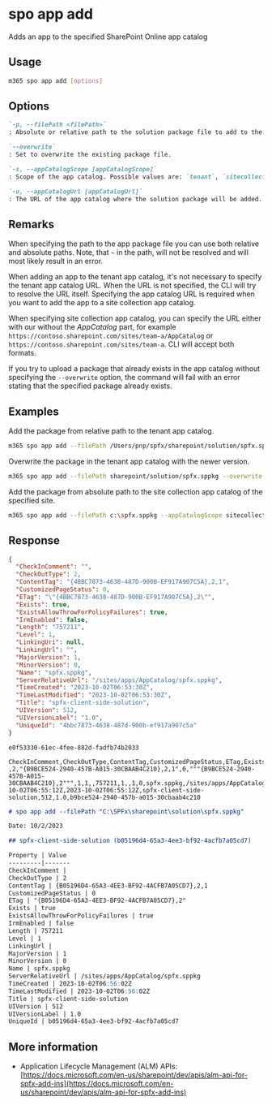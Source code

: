 
# spo app add

Adds an app to the specified SharePoint Online app catalog

## Usage

```sh
m365 spo app add [options]
```

## Options

```md definition-list
`-p, --filePath <filePath>`
: Absolute or relative path to the solution package file to add to the app catalog.

`--overwrite`
: Set to overwrite the existing package file.

`-s, --appCatalogScope [appCatalogScope]`
: Scope of the app catalog. Possible values are: `tenant`, `sitecollection`. Default `tenant`.

`-u, --appCatalogUrl [appCatalogUrl]`
: The URL of the app catalog where the solution package will be added. It must be specified when the scope is `sitecollection`.
```

<Global />

## Remarks

When specifying the path to the app package file you can use both relative and absolute paths. Note, that `~` in the path, will not be resolved and will most likely result in an error.

When adding an app to the tenant app catalog, it's not necessary to specify the tenant app catalog URL. When the URL is not specified, the CLI will try to resolve the URL itself. Specifying the app catalog URL is required when you want to add the app to a site collection app catalog.

When specifying site collection app catalog, you can specify the URL either with our without the _AppCatalog_ part, for example `https://contoso.sharepoint.com/sites/team-a/AppCatalog` or `https://contoso.sharepoint.com/sites/team-a`. CLI will accept both formats.

If you try to upload a package that already exists in the app catalog without specifying the `--overwrite` option, the command will fail with an error stating that the specified package already exists.

## Examples

Add the package from relative path to the tenant app catalog.

```sh
m365 spo app add --filePath /Users/pnp/spfx/sharepoint/solution/spfx.sppkg
```

Overwrite the package in the tenant app catalog with the newer version.

```sh
m365 spo app add --filePath sharepoint/solution/spfx.sppkg --overwrite
```

Add the package from absolute path to the site collection app catalog of the specified site.

```sh
m365 spo app add --filePath c:\spfx.sppkg --appCatalogScope sitecollection --appCatalogUrl https://contoso.sharepoint.com/sites/site1
```

## Response

<Tabs>
  <TabItem value="JSON">

  ```json
  {
    "CheckInComment": "",
    "CheckOutType": 2,
    "ContentTag": "{4BBC7873-4638-487D-900B-EF917A907C5A},2,1",
    "CustomizedPageStatus": 0,
    "ETag": "\"{4BBC7873-4638-487D-900B-EF917A907C5A},2\"",
    "Exists": true,
    "ExistsAllowThrowForPolicyFailures": true,
    "IrmEnabled": false,
    "Length": "757211",
    "Level": 1,
    "LinkingUri": null,
    "LinkingUrl": "",
    "MajorVersion": 1,
    "MinorVersion": 0,
    "Name": "spfx.sppkg",
    "ServerRelativeUrl": "/sites/apps/AppCatalog/spfx.sppkg",
    "TimeCreated": "2023-10-02T06:53:30Z",
    "TimeLastModified": "2023-10-02T06:53:30Z",
    "Title": "spfx-client-side-solution",
    "UIVersion": 512,
    "UIVersionLabel": "1.0",
    "UniqueId": "4bbc7873-4638-487d-900b-ef917a907c5a"
  }
  ```

  </TabItem>
  <TabItem value="Text">

  ```text
  e0f53330-61ec-4fee-882d-fadfb74b2033
  ```

  </TabItem>
  <TabItem value="CSV">

  ```csv
  CheckInComment,CheckOutType,ContentTag,CustomizedPageStatus,ETag,Exists,ExistsAllowThrowForPolicyFailures,IrmEnabled,Length,Level,LinkingUrl,MajorVersion,MinorVersion,Name,ServerRelativeUrl,TimeCreated,TimeLastModified,Title,UIVersion,UIVersionLabel,UniqueId
  ,2,"{B9BCE524-2940-457B-A015-30CBAAB4C210},2,1",0,"""{B9BCE524-2940-457B-A015-30CBAAB4C210},2""",1,1,,757211,1,,1,0,spfx.sppkg,/sites/apps/AppCatalog/spfx.sppkg,2023-10-02T06:55:12Z,2023-10-02T06:55:12Z,spfx-client-side-solution,512,1.0,b9bce524-2940-457b-a015-30cbaab4c210
  ```

  </TabItem>
  <TabItem value="Markdown">

  ```md
  # spo app add --filePath "C:\SPFx\sharepoint\solution\spfx.sppkg"

  Date: 10/2/2023

  ## spfx-client-side-solution (b05196d4-65a3-4ee3-bf92-4acfb7a05cd7)

  Property | Value
  ---------|-------
  CheckInComment |
  CheckOutType | 2
  ContentTag | {B05196D4-65A3-4EE3-BF92-4ACFB7A05CD7},2,1
  CustomizedPageStatus | 0
  ETag | "{B05196D4-65A3-4EE3-BF92-4ACFB7A05CD7},2"
  Exists | true
  ExistsAllowThrowForPolicyFailures | true
  IrmEnabled | false
  Length | 757211
  Level | 1
  LinkingUrl |
  MajorVersion | 1
  MinorVersion | 0
  Name | spfx.sppkg
  ServerRelativeUrl | /sites/apps/AppCatalog/spfx.sppkg
  TimeCreated | 2023-10-02T06:56:02Z
  TimeLastModified | 2023-10-02T06:56:02Z
  Title | spfx-client-side-solution
  UIVersion | 512
  UIVersionLabel | 1.0
  UniqueId | b05196d4-65a3-4ee3-bf92-4acfb7a05cd7
  ```

  </TabItem>
</Tabs>

## More information

- Application Lifecycle Management (ALM) APIs: [https://docs.microsoft.com/en-us/sharepoint/dev/apis/alm-api-for-spfx-add-ins](https://docs.microsoft.com/en-us/sharepoint/dev/apis/alm-api-for-spfx-add-ins)
